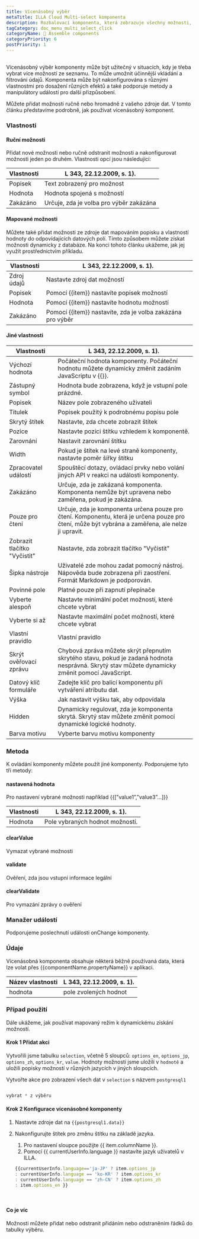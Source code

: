 ```yaml
---
title: Vícenásobný výběr
metaTitle: ILLA Cloud Multi-select komponenta
description: Rozbalovací komponenta, která zobrazuje všechny možnosti, podporuje více výběrů
tagCategory: doc_menu_multi_select_click
categoryName: 🧬 Assemble components
categoryPriority: 6
postPriority: 1
---
```


## <Heading hidden>Vícenásobný výběr</Heading>

Vícenásobný výběr komponenty může být užitečný v situacích, kdy je třeba vybrat více možností ze seznamu. To může umožnit účinnější vkládání a filtrování údajů. Komponenta může být nakonfigurována s různými vlastnostmi pro dosažení různých efektů a také podporuje metody a manipulátory událostí pro další přizpůsobení.

Můžete přidat možnosti ručně nebo hromadně z vašeho zdroje dat. V tomto článku představíme podrobně, jak používat vícenásobný komponent. 

### Vlastnosti

#### Ruční možnosti

Přidat nové možnosti nebo ručně odstranit možnosti a nakonfigurovat možnosti jeden po druhém. Vlastnosti opcí jsou následující: 

| Vlastnosti | L 343, 22.12.2009, s. 1).               |
| ---------- | --------------------------------------- |
| Popisek    | Text zobrazený pro možnost              |
| Hodnota    | Hodnota spojená s možností              |
| Zakázáno   | Určuje, zda je volba pro výběr zakázána |

#### Mapované možnosti

Můžete také přidat možnosti ze zdroje dat mapováním popisku a vlastností hodnoty do odpovídajících datových polí. Tímto způsobem můžete získat možnosti dynamicky z databáze. Na konci tohoto článku ukážeme, jak jej využít prostřednictvím příkladu.

| Vlastnosti  | L 343, 22.12.2009, s. 1).                                  |
| ----------- | ---------------------------------------------------------- |
| Zdroj údajů | Nastavte zdroj dat možností                                |
| Popisek     | Pomocí {{item}} nastavíte popisek možností                 |
| Hodnota     | Pomocí {{item}} nastavíte hodnotu možností                 |
| Zakázáno    | Pomocí {{item}} nastavíte, zda je volba zakázána pro výběr |

#### Jiné vlastnosti

| Vlastnosti                   | L 343, 22.12.2009, s. 1).                                                                                                                         |
| ---------------------------- | ------------------------------------------------------------------------------------------------------------------------------------------------- |
| Výchozí hodnota              | Počáteční hodnota komponenty. Počáteční hodnotu můžete dynamicky změnit zadáním JavaScriptu v {{}}.                                               |
| Zástupný symbol              | Hodnota bude zobrazena, když je vstupní pole prázdné.                                                                                             |
| Popisek                      | Název pole zobrazeného uživateli                                                                                                                  |
| Titulek                      | Popisek použitý k podrobnému popisu pole                                                                                                          |
| Skrytý štítek                | Nastavte, zda chcete zobrazit štítek                                                                                                              |
| Pozice                       | Nastavte pozici štítku vzhledem k komponentě.                                                                                                     |
| Zarovnání                    | Nastavit zarovnání štítku                                                                                                                         |
| Width                        | Pokud je štítek na levé straně komponenty, nastavte poměr šířky štítku                                                                            |
| Zpracovatel událostí         | Spouštěcí dotazy, ovládací prvky nebo volání jiných API v reakci na události komponenty.                                                          |
| Zakázáno                     | Určuje, zda je zakázaná komponenta. Komponenta nemůže být upravena nebo zaměřena, pokud je zakázána.                                              |
| Pouze pro čtení              | Určuje, zda je komponenta určena pouze pro čtení. Komponentu, která je určena pouze pro čtení, může být vybrána a zaměřena, ale nelze ji upravit. |
| Zobrazit tlačítko "Vyčistit" | Nastavte, zda zobrazit tlačítko "Vyčistit"                                                                                                        |
| Šipka nástroje               | Uživatelé zde mohou zadat pomocný nástroj. Nápověda bude zobrazena při zaostření. Formát Markdown je podporován.                                  |
| Povinné pole                 | Platné pouze při zapnutí přepínače                                                                                                                |
| Vyberte alespoň              | Nastavte minimální počet možností, které chcete vybrat                                                                                            |
| Vyberte si až                | Nastavte maximální počet možností, které chcete vybrat                                                                                            |
| Vlastní pravidlo             | Vlastní pravidlo                                                                                                                                  |
| Skrýt ověřovací zprávu       | Chybová zpráva můžete skrýt přepnutím skrytého stavu, pokud je zadaná hodnota nesprávná. Skrytý stav můžete dynamicky změnit pomocí JavaScript.   |
| Datový klíč formuláře        | Zadejte klíč pro balicí komponentu při vytváření atributu dat.                                                                                    |
| Výška                        | Jak nastavit výšku tak, aby odpovídala                                                                                                            |
| Hidden                       | Dynamicky regulovat, zda je komponenta skrytá. Skrytý stav můžete změnit pomocí dynamické logické hodnoty.                                        |
| Barva motivu                 | Vyberte barvu motivu komponenty                                                                                                                   |

### Metoda

K ovládání komponenty můžete použít jiné komponenty. Podporujeme tyto tři metody:

#### nastavená hodnota

Pro nastavení vybrané možnosti například {{[”value1”,”value3”…]}}

| Vlastnosti | L 343, 22.12.2009, s. 1).        |
| ---------- | -------------------------------- |
| Hodnota    | Pole vybraných hodnot možností.  |

#### clearValue

Vymazat vybrané možnosti

#### validate

Ověření, zda jsou vstupní informace legální

#### clearValidate

Pro vymazání zprávy o ověření

### Manažer událostí

Podporujeme poslechnutí události onChange komponenty.

### Údaje

Vícenásobná komponenta obsahuje některá běžně používaná data, která lze volat přes {{componentName.propertyName}} v aplikaci.

| Název vlastnosti | L 343, 22.12.2009, s. 1). |
| ---------------- | ------------------------- |
| hodnota          | pole zvolených hodnot     |

### Případ použití

Dále ukážeme, jak používat mapovaný režim k dynamickému získání možností. 

#### Krok 1 Přidat akci

Vytvořili jsme tabulku `selection`, včetně 5 sloupců: `options_en`, `options_jp`, `options_zh`, `options_kr`, `value`. Hodnoty možností jsme uložili v `hodnotě` a uložili popisky možností v různých jazycích v jiných sloupcích. 

Vytvořte akce pro zobrazení všech dat v `selection` s názvem `postgresql1`

<img src='https://cdn.illacloud.com/official-website/img/docs/assemble/multiselect1.png' alt="" />

```jsx
vybrat * z výběru
```

#### Krok 2 Konfigurace vícenásobné komponenty

1.  Nastavte zdroje dat na `{{postgresql1.data}}` 
2.  Nakonfigurujte štítek pro změnu štítku na základě jazyka. 

    1.  Pro nastavení sloupce použijte {{ item.columnName }}. 
    2.  Pomocí {{ currentUserInfo.language }} nastavíte jazyk uživatelů v ILLA.

    ```jsx
    {{currentUserInfo.language=='ja-JP' ? item.options_jp 
    : currentUserInfo.language == 'ko-KR' ? item.options_kr 
    : currentUserInfo.language == 'zh-CN' ? item.options_zh 
    : item.options_en }}
    ```

<img src='https://cdn.illacloud.com/official-website/img/docs/assemble/multiselect2.png' alt="" />

<img src='https://cdn.illacloud.com/official-website/img/docs/assemble/multiselect3.png' alt="" />

#### Co je víc

Možnosti můžete přidat nebo odstranit přidáním nebo odstraněním řádků do tabulky výběru.
